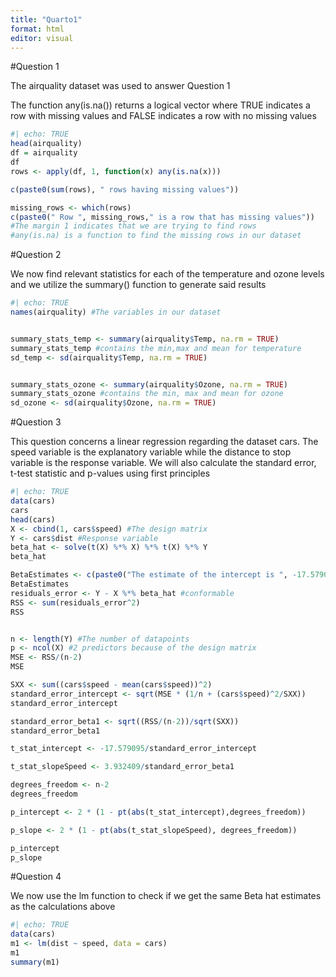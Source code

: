 ```yaml
---
title: "Quarto1"
format: html
editor: visual
---
```


#Question 1

The airquality dataset was used to answer Question 1

The function any(is.na()) returns a logical vector where TRUE indicates a row with missing values and FALSE indicates a row with no missing values

```r

#| echo: TRUE
head(airquality)
df = airquality
df
rows <- apply(df, 1, function(x) any(is.na(x))) 

c(paste0(sum(rows), " rows having missing values"))

missing_rows <- which(rows)
c(paste0(" Row ", missing_rows," is a row that has missing values"))
#The margin 1 indicates that we are trying to find rows
#any(is.na) is a function to find the missing rows in our dataset
```

#Question 2

We now find relevant statistics for each of the temperature and ozone levels and we utilize the summary() function to generate said results

```r

#| echo: TRUE
names(airquality) #The variables in our dataset


summary_stats_temp <- summary(airquality$Temp, na.rm = TRUE)
summary_stats_temp #contains the min,max and mean for temperature
sd_temp <- sd(airquality$Temp, na.rm = TRUE)


summary_stats_ozone <- summary(airquality$Ozone, na.rm = TRUE)
summary_stats_ozone #contains the min, max and mean for ozone
sd_ozone <- sd(airquality$Ozone, na.rm = TRUE)

```

#Question 3

This question concerns a linear regression regarding the dataset cars. The speed variable is the explanatory variable while the distance to stop variable is the response variable. We will also calculate the standard error, t-test statistic and p-values using first principles

```r

#| echo: TRUE
data(cars)
cars
head(cars)
X <- cbind(1, cars$speed) #The design matrix
Y <- cars$dist #Response variable 
beta_hat <- solve(t(X) %*% X) %*% t(X) %*% Y
beta_hat

BetaEstimates <- c(paste0("The estimate of the intercept is ", -17.579095, " and the estimate of the slope of speed is ", 3.932409))
BetaEstimates
residuals_error <- Y - X %*% beta_hat #conformable
RSS <- sum(residuals_error^2)
RSS


n <- length(Y) #The number of datapoints
p <- ncol(X) #2 predictors because of the design matrix 
MSE <- RSS/(n-2)
MSE

SXX <- sum((cars$speed - mean(cars$speed))^2)
standard_error_intercept <- sqrt(MSE * (1/n + (cars$speed)^2/SXX))
standard_error_intercept

standard_error_beta1 <- sqrt((RSS/(n-2))/sqrt(SXX))
standard_error_beta1

t_stat_intercept <- -17.579095/standard_error_intercept

t_stat_slopeSpeed <- 3.932409/standard_error_beta1

degrees_freedom <- n-2
degrees_freedom

p_intercept <- 2 * (1 - pt(abs(t_stat_intercept),degrees_freedom))

p_slope <- 2 * (1 - pt(abs(t_stat_slopeSpeed), degrees_freedom))

p_intercept
p_slope

```

#Question 4

We now use the lm function to check if we get the same Beta hat estimates as the calculations above

```r

#| echo: TRUE
data(cars)
m1 <- lm(dist ~ speed, data = cars)
m1
summary(m1)
```
